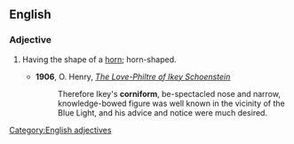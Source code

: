 ==English==

===Adjective===
{{en-adj}}

# {{rfquote-sense}} Having the shape of a [[horn]]; horn-shaped.
#*'''1906''', O. Henry, ''[[s:The Love-Philtre of Ikey Schoenstein|The Love-Philtre of Ikey Schoenstein]]''
#*:Therefore Ikey's '''corniform''', be-spectacled nose and narrow, knowledge-bowed figure was well known in the vicinity of the Blue Light, and his advice and notice were much desired.
{{Webster 1913}}
[[Category:English adjectives]]